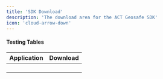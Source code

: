 ```yaml
---
title: 'SDK Download'
description: 'The download area for the ACT Geosafe SDK'
icon: 'cloud-arrow-down'
---
```

#### Testing Tables

| Application    | Download |
| -------- | ------- |
| <Icon icon="apple" iconType="solid" color="#A2AAAD"/> | |  Download the ACT Geosafe iOS SDK  | [Version 1.1](https://example.com)    |
| <Icon icon="android" iconType="solid" color="#3DBD84"/> | |  Download the ACT Geosafe Android SDK | [Version 1.1](https://example.com)    |
| <Icon icon="apple" iconType="solid" color="#A2AAAD"/> | |  Download the ACT Verify iOS SDK    | [Version 1.1](https://example.com)    |
| <Icon icon="android" iconType="solid" color="#3DBD84"/> | |  Download the ACT Verify Android SDK    | [Version 1.1](https://example.com)    |
